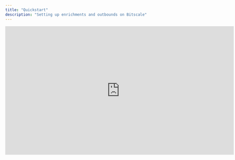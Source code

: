 ```yaml
---
title: "Quickstart"
description: "Setting up enrichments and outbounds on Bitscale"
---
```


<iframe width="728" height="410" src="https://www.youtube.com/embed/ewso6bSvUoo?si=staXSmVJd6mttxCF" title="YouTube video player" frameborder="0" allow="accelerometer; autoplay; clipboard-write; encrypted-media; gyroscope; picture-in-picture; web-share" referrerpolicy="strict-origin-when-cross-origin" allowfullscreen />

This walkthrough covers how you can :

* **Generate Lead Lists** from your ICP (or you can get creative and experiment here)

* **Enrich** them with Intent Signals (Social Signals, Public and Marketing Comms) and Contact Info (Emails and Phone Numbers)

* Finally, create a H**yper-personalized Outreach** copy using these signals

This is for a sample use case and the possibilities to create outbound communications using this are only limited by your creativity.&#x20;
Note: The platform also provides template workflows to get you started as well. You can check out the templates [here](https://app.bitscale.ai/template)

## Breaking B2B Outreach into Easy Segments

Setting up a successful outreach has many components and decision points:

* Selecting the channel (emails, linkedin, cold calls, in-person events)

* Setting up the infra (email and call infrastructure)

* Generating high intent leads&#x20;

* Creating personalized copies that convert

With each of these parts having a lot of complex steps and moving parts, it becomes really tough to manage this GTM strategy at scale. Ultimately requiring a lot of hands on deck.

**Bitscale** helps with the last 2 points above - Generate Leads and qualify them for high intent & Create hyper-personalized ice breakers - **at scale**.

We breakdown this process into 3 sub steps - **<u>G</u>**&#x65;nerate Leads, **<u>E</u>**&#x6E;rich Leads & **<u>O</u>**&#x75;treach (The **GEO** Framework)

## GEO Framework

1. **<u>G</u>enerate Leads**
   You can come on Bitscale with either:
   \- you have your **ICP figured out**. For example you know what is their industry, what is their tech stack and funding stage
   \- you are looking to **experiment** before pinning down your ICP

   [Bitscale](https://bitscale.ai) will help in both these scenarios. You can search your leads using a easy to use preview format before importing them and getting started with qualification.

   \<Image of Create Grid (Find People Pop-Up)>


2. **<u>E</u>nrich Leads**
   This is the step where Bitscale helps with:
   \- Qualifying leads using **intent signals** (social activity, company comms, funding, website info and so on)
   \- Fetching **verified contact info** around the qualified leads

   This step helps in 2 ways - in the short term you get a view on the exact pain points of the prospects and **qualify** them, in the long term you reduce your **spam rates** (negative brand-recall) by only reaching out to qualified and interested leads.


3. **<u>O</u>utreach**
   This is the final step where you are left with a list of high intent leads and necessary data points to optimize a great ice-breaker/reachout framework. You also have the contact info of these leads to setup an Outreach tool (Smartlead, Instantly, Heyreach).

   There are majorly 2 steps involved here:
   \- Create a **great copy** - You can either use a pre-defined and tested template and fill in the blanks there with custom data points or you could create the entire reachout dynamically using our inhouse integration with [ChatGPT](https://chatgpt.com) and [Claude](https://claude.ai) on Bitscale.
   \- Upload the Contacts and Comms on Outreach tools like [Smartlead](https://www.smartlead.ai/), [Instantly](https://instantly.ai/) & [Heyreach](https://www.heyreach.io/)

## Go in-depth

If you are looking to go into depth with any of the above steps or any other features, you can take a look other docs.
A good place to start is Playbooks.  For specific tools or features, refer to the Ingredients section.